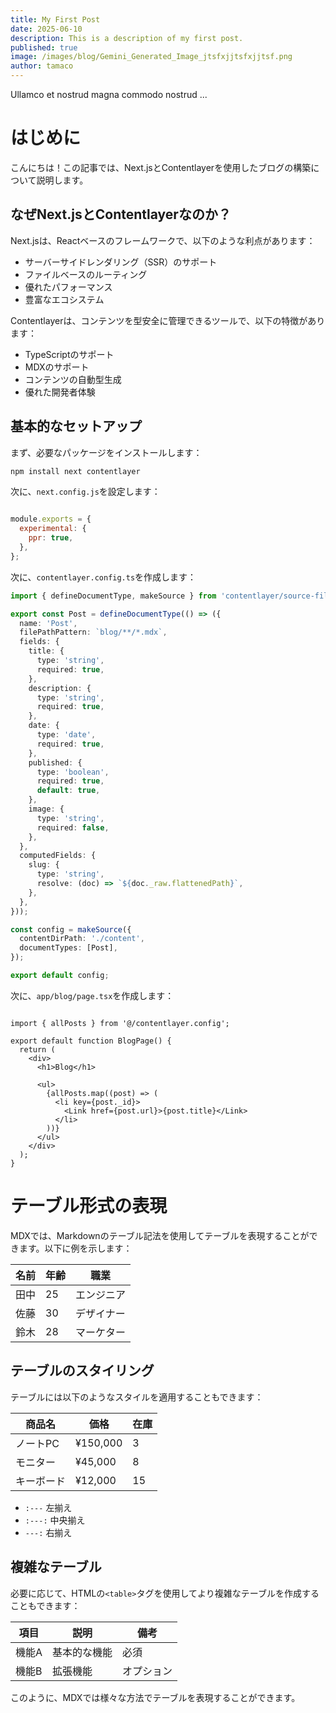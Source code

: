 ```yaml
---
title: My First Post
date: 2025-06-10
description: This is a description of my first post.
published: true
image: /images/blog/Gemini_Generated_Image_jtsfxjjtsfxjjtsf.png
author: tamaco
---
```


Ullamco et nostrud magna commodo nostrud ...

# はじめに

こんにちは！この記事では、Next.jsとContentlayerを使用したブログの構築について説明します。

## なぜNext.jsとContentlayerなのか？

Next.jsは、Reactベースのフレームワークで、以下のような利点があります：

- サーバーサイドレンダリング（SSR）のサポート
- ファイルベースのルーティング
- 優れたパフォーマンス
- 豊富なエコシステム

Contentlayerは、コンテンツを型安全に管理できるツールで、以下の特徴があります：

- TypeScriptのサポート
- MDXのサポート
- コンテンツの自動型生成
- 優れた開発者体験

## 基本的なセットアップ

まず、必要なパッケージをインストールします：

```bash
npm install next contentlayer
```

次に、`next.config.js`を設定します：

```js

module.exports = {
  experimental: {
    ppr: true,
  },
};
```

次に、`contentlayer.config.ts`を作成します： 

```ts
import { defineDocumentType, makeSource } from 'contentlayer/source-files';

export const Post = defineDocumentType(() => ({
  name: 'Post',
  filePathPattern: `blog/**/*.mdx`,
  fields: {
    title: {
      type: 'string',
      required: true,
    },
    description: {
      type: 'string',
      required: true,
    },
    date: {
      type: 'date',
      required: true,
    },
    published: {
      type: 'boolean',
      required: true,
      default: true,
    },
    image: {
      type: 'string',
      required: false,
    },
  },
  computedFields: {
    slug: {
      type: 'string',
      resolve: (doc) => `${doc._raw.flattenedPath}`,
    },
  },
}));

const config = makeSource({
  contentDirPath: './content',
  documentTypes: [Post],
});

export default config;
```

次に、`app/blog/page.tsx`を作成します：

```tsx

import { allPosts } from '@/contentlayer.config';

export default function BlogPage() {
  return (
    <div>
      <h1>Blog</h1>

      <ul>
        {allPosts.map((post) => (
          <li key={post._id}>
            <Link href={post.url}>{post.title}</Link>
          </li>
        ))}
      </ul>
    </div>
  );
}
```

# テーブル形式の表現

MDXでは、Markdownのテーブル記法を使用してテーブルを表現することができます。以下に例を示します：

<table className="custom-table">
  <thead>
    <tr>
      <th>名前</th>
      <th>年齢</th>
      <th>職業</th>
    </tr>
  </thead>
  <tbody>
    <tr>
      <td>田中</td>
      <td>25</td>
      <td>エンジニア</td>
    </tr>
    <tr>
      <td>佐藤</td>
      <td>30</td>
      <td>デザイナー</td>
    </tr>
    <tr>
      <td>鈴木</td>
      <td>28</td>
      <td>マーケター</td>
    </tr>
  </tbody>
</table>

## テーブルのスタイリング

テーブルには以下のようなスタイルを適用することもできます：

<table className="custom-table">
  <thead>
    <tr>
      <th>商品名</th>
      <th>価格</th>
      <th>在庫</th>
    </tr>
  </thead>
  <tbody>
    <tr>
      <td>ノートPC</td>
      <td>¥150,000</td>
      <td>3</td>
    </tr>
    <tr>
      <td>モニター</td>
      <td>¥45,000</td>
      <td>8</td>
    </tr>
    <tr>
      <td>キーボード</td>
      <td>¥12,000</td>
      <td>15</td>
    </tr>
  </tbody>
</table>

- `:---` 左揃え
- `:---:` 中央揃え
- `---:` 右揃え

## 複雑なテーブル

必要に応じて、HTMLの`<table>`タグを使用してより複雑なテーブルを作成することもできます：

<table className="custom-table">
  <thead>
    <tr>
      <th>項目</th>
      <th>説明</th>
      <th>備考</th>
    </tr>
  </thead>
  <tbody>
    <tr>
      <td>機能A</td>
      <td>基本的な機能</td>
      <td>必須</td>
    </tr>
    <tr>
      <td>機能B</td>
      <td>拡張機能</td>
      <td>オプション</td>
    </tr>
  </tbody>
</table>

このように、MDXでは様々な方法でテーブルを表現することができます。
